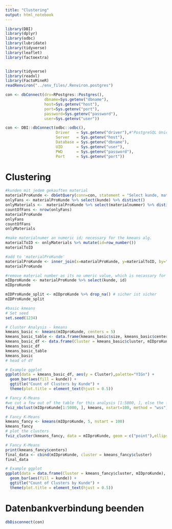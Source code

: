 ```yaml
---
title: "Clustering"
output: html_notebook
---
```


```r
library(DBI)
library(dplyr)
library(odbc)
library(lubridate)
library(tidyverse)
library(leaflet)
library(factoextra)


library(tidyverse)
library(readxl)
library(FactoMineR)
readRenviron("../env_files/.Renviron.postgres")
```

```r
con <- dbConnect(drv=RPostgres::Postgres(),
                 dbname=Sys.getenv("dbname"),
                 host=Sys.getenv("host"),
                 port=Sys.getenv("port"),
                 password=Sys.getenv("password"),
                 user=Sys.getenv("user"))
```

```r
con <- DBI::dbConnect(odbc::odbc(),
                      Driver   = Sys.getenv("driver"),#"PostgreSQL Unicode",
                      Server   = Sys.getenv("host"),
                      Database = Sys.getenv("dbname"),
                      UID      = Sys.getenv("user"),
                      PWD      = Sys.getenv("password"),
                      Port     = Sys.getenv("port"))
```

# Clustering

```r
#kunden mit jedem gekauften material
materialProKunde <- dbGetQuery(conn=con, statement = "Select kunde, materialnummer From verkaeufe Order By kunde")
onlyFans <- materialProKunde %>% select(kunde) %>% distinct()
onlyMaterials <-  materialProKunde %>% select(materialnummer) %>% distinct()
countOfFans <- nrow(onlyFans)
materialProKunde
onlyFans
countOfFans
onlyMaterials
```

```r
#make materialnumer an numeric id; necessary for the kmeans alg.
materialToID <- onlyMaterials %>% mutate(id=row_number())
materialToID

#add to 'materialProKunde'
materialProKunde <- inner_join(x=materialProKunde, y=materialToID, by="materialnummer")
materialProKunde

#remove material number as its no umeric value, which is necassary for kmeans
mIDproKunde <- materialProKunde %>% select(kunde, id)
mIDproKunde

```


```r
mIDProKunde_split <- mIDproKunde %>% drop_na() # sicher ist sicher
mIDProKunde_split
```


```r
#basic kmeans
# Set seed
set.seed(1234)

# Cluster Analysis - kmeans
kmeans_basic <- kmeans(mIDproKunde, centers = 5)
kmeans_basic_table <- data.frame(kmeans_basic$size, kmeans_basic$centers)
kmeans_basic_df <- data.frame(Cluster = kmeans_basic$cluster, mIDproKunde)
kmeans_basic_df
kmeans_basic_table
kmeans_basic
# head of df
```

```r
# Example ggplot
ggplot(data = kmeans_basic_df, aes(y = Cluster),palette="YIGn") +
  geom_bar(aes(fill = kunde)) +
  ggtitle("Count of Clusters by Kunde") +
  theme(plot.title = element_text(hjust = 0.5))
```

```r
# Fancy K-Means
#we cut a few out of the table for this analysis [1:5000, ], else the function wont operate cause to a to big memory usage
fviz_nbclust(mIDproKunde[1:5000, ], kmeans, nstart=100, method = "wss")
```
```r
# Fancy K-Means
kmeans_fancy <- kmeans(mIDproKunde, 5, nstart = 100)
kmeans_fancy
# plot the clusters
fviz_cluster(kmeans_fancy, data = mIDproKunde, geom = c("point"),ellipse.type = "convex")
```

```r
# Fancy K-Means
print(kmeans_fancy$centers)
final_data <- cbind(mIDproKunde, cluster = kmeans_fancy$cluster)
final_data
```
```r
# Example ggplot
ggplot(data = data.frame(Cluster = kmeans_fancy$cluster, mIDproKunde), aes(y = Cluster),palette="YIGn") +
  geom_bar(aes(fill = kunde)) +
  ggtitle("Count of Clusters by Kunde") +
  theme(plot.title = element_text(hjust = 0.5))
```


# Datenbankverbindung beenden
```r
dbDisconnect(con)
```